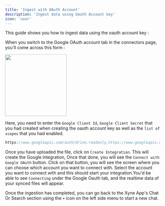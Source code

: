 ```yaml
---
title: 'Ingest with OAuth Account' 
description: 'Ingest data using Oauth Account key'
icon: 'user'
---
```


This guide shows you how to ingest data using the oauth account key :

When you switch to the Google OAuth account tab in the connectors page, you'll come across this form :

<img height="200" src="../images/ingest-oauth-form.png" />

Here, you need  to enter the ```Google Client Id```, ```Google Client Secret``` that you had created when creating the oauth account key as well as the ```list of scopes``` that you had enabled.

```javascript
https://www.googleapis.com/auth/drive.readonly,https://www.googleapis.com/auth/documents.readonly,https://www.googleapis.com/auth/spreadsheets.readonly,https://www.googleapis.com/auth/presentations.readonly,https://www.googleapis.com/auth/contacts.readonly,https://www.googleapis.com/auth/contacts.other.readonly,https://www.googleapis.com/auth/gmail.readonly,https://www.googleapis.com/auth/calendar.events.readonly
```

Once you have uploaded the file, click on ```Create Integration```. This will create the Google integration, Once that done, you will see the ```Connect with Google OAuth``` button. 
Click on that button, you will see the screen where you can choose which account you want to connect with. Select the account you want to connect with and this should start your integration.You'd be able to see ```Connecting``` under the Google Oauth tab, and the realtime data of your synced files will appear.

Once the ingestion has completed, you can go back to the Xyne App's Chat Or Search section using the ```+``` icon on the left side menu to start a new chat.